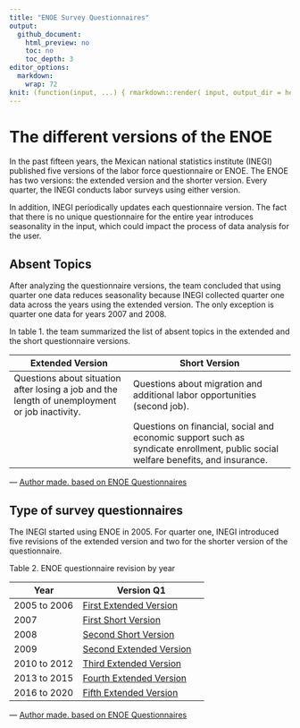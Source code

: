 ```yaml
---
title: "ENOE Survey Questionnaires"
output:
  github_document:
    html_preview: no
    toc: no
    toc_depth: 3
editor_options:
  markdown:
    wrap: 72
knit: (function(input, ...) { rmarkdown::render( input, output_dir = here::here("Support/Country Survey Details/MEX/ENOE"), envir = globalenv() ) })
---
```


# The different versions of the ENOE

In the past fifteen years, the Mexican national statistics institute
(INEGI) published five versions of the labor force questionnaire or
ENOE. The ENOE has two versions: the extended version and the shorter
version. Every quarter, the INEGI conducts labor surveys using either
version.

In addition, INEGI periodically updates each questionnaire version. The
fact that there is no unique questionnaire for the entire year
introduces seasonality in the input, which could impact the process of
data analysis for the user.

## Absent Topics

After analyzing the questionnaire versions, the team concluded that
using quarter one data reduces seasonality because INEGI collected
quarter one data across the years using the extended version. The only
exception is quarter one data for years 2007 and 2008.

In table 1. the team summarized the list of absent topics in the
extended and the short questionnaire versions.

| Extended Version                                                                               | Short Version                                                                                                                    |
|------------------------------------------------------------------------------------------------|----------------------------------------------------------------------------------------------------------------------------------|
| Questions about situation after losing a job and the length of unemployment or job inactivity. | Questions about migration and additional labor opportunities (second job).                                                       |
|                                                                                                | Questions on financial, social and economic support such as syndicate enrollment, public social welfare benefits, and insurance. |

--- [Author made. based on ENOE
Questionnaires](https://www.inegi.org.mx/programas/enoe/15ymas/)

## Type of survey questionnaires

The INEGI started using ENOE in 2005. For quarter one, INEGI introduced
five revisions of the extended version and two for the shorter version
of the questionnaire.

Table 2. ENOE questionnaire revision by year

| Year         | Version Q1              |
|--------------|-------------------------|
| 2005 to 2006 | [First Extended Version](https://www.inegi.org.mx/contenidos/programas/enoe/15ymas/doc/c_amp_v1.pdf)  |
| 2007         | [First Short Version](https://www.inegi.org.mx/contenidos/programas/enoe/15ymas/doc/c_bas_v1.pdf)     |
| 2008         | [Second Short Version](https://www.inegi.org.mx/contenidos/programas/enoe/15ymas/doc/c_bas_v2.pdf)    |
| 2009         | [Second Extended Version](https://www.inegi.org.mx/contenidos/programas/enoe/15ymas/doc/c_amp_v2.pdf) |
| 2010 to 2012 | [Third Extended Version](https://www.inegi.org.mx/contenidos/programas/enoe/15ymas/doc/c_amp_v3.pdf) |
| 2013 to 2015 |[Fourth Extended Version](https://www.inegi.org.mx/contenidos/programas/enoe/15ymas/doc/c_bas_v4.pdf) |
| 2016 to 2020 | [Fifth Extended Version](https://www.inegi.org.mx/contenidos/programas/enoe/15ymas/doc/c_bas_v5.pdf)  |

--- [Author made. based on ENOE
Questionnaires](https://www.inegi.org.mx/programas/enoe/15ymas/)
